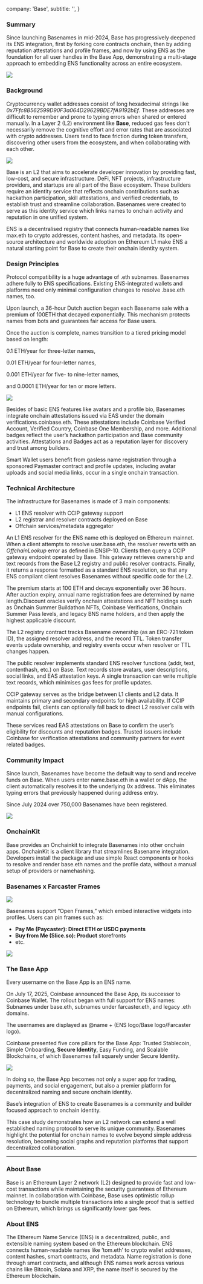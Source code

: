   company: 'Base',
  subtitle: '',
}

### Summary

Since launching Basenames in mid-2024, Base has progressively deepened its ENS integration, first by forking core contracts onchain, then by adding reputation attestations and profile frames, and now by using ENS as the foundation for all user handles in the Base App, demonstrating a multi-stage approach to embedding ENS functionality across an entire ecosystem.

![](./1.webp)

### Background

Cryptocurrency wallet addresses consist of long hexadecimal strings like *0x7Ffc8B562599D90F3a064D29629BDE7fA9192bEf*. These addresses are difficult to remember and prone to typing errors when shared or entered manually. In a Layer 2 (L2) environment like **Base**, reduced gas fees don't necessarily remove the cognitive effort and error rates that are associated with crypto addresses. Users tend to face friction during token transfers, discovering other users from the ecosystem, and when collaborating with each other.

![](./2.webp)

Base is an L2 that aims to accelerate developer innovation by providing fast, low-cost, and secure infrastructure. DeFi, NFT projects, infrastructure providers, and startups are all part of the Base ecosystem. These builders require an identity service that reflects onchain contributions such as hackathon participation, skill attestations, and verified credentials, to establish trust and streamline collaboration. Basenames were created to serve as this identity service which links names to onchain activity and reputation in one unified system.

ENS is a decentralised registry that connects human-readable names like max.eth to crypto addresses, content hashes, and metadata. Its open-source architecture and worldwide adoption on Ethereum L1 make ENS a natural starting point for Base to create their onchain identity system.

### Design Principles

Protocol compatibility is a huge advantage of .eth subnames. Basenames adhere fully to ENS specifications. Existing ENS-integrated wallets and platforms need only minimal configuration changes to resolve .base.eth names, too.

Upon launch, a 36-hour Dutch auction began each Basename sale with a premium of 100ETH that decayed exponentially. This mechanism protects names from bots and guarantees fair access for Base users.

Once the auction is complete, names transition to a tiered pricing model based on length:

0.1 ETH/year for three-letter names,

0.01 ETH/year for four-letter names,

0.001 ETH/year for five- to nine-letter names,

and 0.0001 ETH/year for ten or more letters.

![](./3.webp)

Besides of basic ENS features like avatars and a profile bio, Basenames integrate onchain attestations issued via EAS under the domain verifications.coinbase.eth. These attestations include Coinbase Verified Account, Verified Country, Coinbase One Membership, and more. Additional badges reflect the user’s hackathon participation and Base community activities. Attestations and Badges act as a reputation layer for discovery and trust among builders.

Smart Wallet users benefit from gasless name registration through a sponsored Paymaster contract and profile updates, including avatar uploads and social media links, occur in a single onchain transaction.

### Technical Architecture

The infrastructure for Basenames is made of 3 main components:

- L1 ENS resolver with CCIP gateway support
- L2 registrar and resolver contracts deployed on Base
- Offchain services/metadata aggregator

An L1 ENS resolver for the ENS name eth is deployed on Ethereum mainnet. When a client attempts to resolve user.base.eth, the resolver reverts with an *OffchainLookup* error as defined in ENSIP-10. Clients then query a CCIP gateway endpoint operated by Base. This gateway retrieves ownership and text records from the Base L2 registry and public resolver contracts. Finally, it returns a response formatted as a standard ENS resolution, so that any ENS compliant client resolves Basenames without specific code for the L2.

The premium starts at 100 ETH and decays exponentially over 36 hours. After auction expiry, annual name registration fees are determined by name length.Discount oracles verify onchain attestations and NFT holdings such as Onchain Summer Buildathon NFTs, Coinbase Verifications, Onchain Summer Pass levels, and legacy BNS name holders, and then apply the highest applicable discount.

The L2 registry contract tracks Basename ownership (as an ERC-721 token ID), the assigned resolver address, and the record TTL. Token transfer events update ownership, and registry events occur when resolver or TTL changes happen.

The public resolver implements standard ENS resolver functions (addr, text, contenthash, etc.) on Base. Text records store avatars, user descriptions, social links, and EAS attestation keys. A single transaction can write multiple text records, which minimises gas fees for profile updates.

CCIP gateway serves as the bridge between L1 clients and L2 data. It maintains primary and secondary endpoints for high availability. If CCIP endpoints fail, clients can optionally fall back to direct L2 resolver calls with manual configurations.

These services read EAS attestations on Base to confirm the user’s eligibility for discounts and reputation badges. Trusted issuers include Coinbase for verification attestations and community partners for event related badges.

### Community Impact

Since launch, Basenames have become the default way to send and receive funds on Base. When users enter name.base.eth in a wallet or dApp, the client automatically resolves it to the underlying 0x address. This eliminates typing errors that previously happened during address entry.

Since July 2024 over 750,000 Basenames have been registered.

![](./4.webp)

### OnchainKit

Base provides an Onchainkit to integrate Basenames into other onchain apps. OnchainKit is a client library that streamlines Basename integration. Developers install the package and use simple React components or hooks to resolve and render base.eth names and the profile data, without a manual setup of providers or namehashing.

### Basenames x Farcaster Frames

![](./5.webp)

Basenames support “Open Frames,” which embed interactive widgets into profiles. Users can pin frames such as:

- **Pay Me (Paycaster): Direct ETH or USDC payments**
- **Buy from Me (Slice.so): Product** storefronts
- etc.

![](./6.webp)

### The Base App

Every username on the Base App is an ENS name.

On July 17, 2025, Coinbase announced the Base App, its successor to Coinbase Wallet. The rollout began with full support for ENS names: Subnames under base.eth, subnames under farcaster.eth, and legacy .eth domains.

The usernames are displayed as @name + (ENS logo/Base logo/Farcaster logo).

Coinbase presented five core pillars for the Base App: Trusted Stablecoin, Simple Onboarding, **Secure Identity**, Easy Funding, and Scalable Blockchains, of which Basenames fall squarely under Secure Identity.

![](./7.webp)

In doing so, the Base App becomes not only a super app for trading, payments, and social engagement, but also a premier platform for decentralized naming and secure onchain identity.

Base’s integration of ENS to create Basenames is a community and builder focused approach to onchain identity.

This case study demonstrates how an L2 network can extend a well established naming protocol to serve its unique community. Basenames highlight the potential for onchain names to evolve beyond simple address resolution, becoming social graphs and reputation platforms that support decentralized collaboration.

--- 

### About Base

Base is an Ethereum Layer 2 network (L2) designed to provide fast and low-cost transactions while maintaining the security guarantees of Ethereum mainnet. In collaboration with Coinbase, Base uses optimistic rollup technology to bundle multiple transactions into a single proof that is settled on Ethereum, which brings us significantly lower gas fees.

### About ENS

The Ethereum Name Service (ENS) is a decentralized, public, and extensible naming system based on the Ethereum blockchain. ENS connects human-readable names like ‘tom.eth’ to crypto wallet addresses, content hashes, smart contracts, and metadata. Name registration is done through smart contracts, and although ENS names work across various chains like Bitcoin, Solana and XRP, the name itself is secured by the Ethereum blockchain.